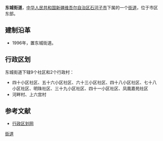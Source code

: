 {{中国乡级行政区<!---乡级行政区专用模板--->
|行政区全称 = 东城街道
|景观照片文件名 = 
|景观照片描述 = 
|位置图文件名 = 
|位置图描述 = 
|汉语拼音 = 
|通用拼音 = 
|上级行政区 = [[新疆维吾尔自治区|新疆维吾尔自治区]][[石河子市|石河子市]]
|行政区类别 = 街道
|行政区划代码 = 659001005
|建置时间 = 1996年
|政府驻地 = 
|地理坐标 = 
|毗邻 = 
|行政区划 = 11
|村委会 = 2
|居委会 = 9
|总面积 = 11.2平方千米
|户籍人口 = 0.8万
|户籍人口年份 = 1997
|常住人口 = 
|常住人口年份 = 
|人口密度 = 
|GDP = 
|GDP年份 = 
|邮政编码 = 
|电话区号 = 
|时区 = UTC+8（[[东八区|东八区]]）
|官方网站 = 
|网站名称 = 
}}
'''东城街道'''，[[中华人民共和国|中华人民共和国]][[新疆维吾尔自治区|新疆维吾尔自治区]][[石河子市|石河子市]]下属的一个[[街道|街道]]，位于市区东部。


== 建制沿革 ==
* 1996年，置东城街道。

== 行政区划 ==
东城街道下辖9个社区和2个行政村：
* 四十小区社区、五十六小区社区、六十三小区社区、四十八小区社区、七十八小区社区、明珠社区、三十九小区社区、四十一小区社区、凤凰嘉苑社区
* 河畔村、上六宫村

== 参考文献 ==
* [https://web.archive.org/web/20120324225410/http://www.xzqh.org/html/2011/0107/22474.html 行政区划网]

{{新疆小作品}}
{{石河子市行政区划}}

[[Category:石河子市行政区划|街道]]